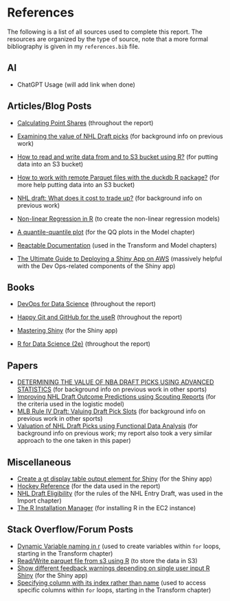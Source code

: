 # References {.unnumbered}

The following is a list of all sources used to complete this report. The resources are organized by the type of source, note that a more formal bibliography is given in my `references.bib` file.

## AI

-   ChatGPT Usage (will add link when done)

## Articles/Blog Posts

-   [Calculating Point Shares](https://www.hockey-reference.com/about/point_shares.html) (throughout the report)

-   [Examining the value of NHL Draft picks](https://soundofhockey.com/2022/06/06/examining-the-value-of-nhl-draft-picks/amp/) (for background info on previous work)

-   [How to read and write data from and to S3 bucket using R?](https://medium.com/@som028/how-to-read-and-write-data-from-and-to-s3-bucket-using-r-3fed7e686844) (for putting data into an S3 bucket)

-   [How to work with remote Parquet files with the duckdb R package?](https://francoismichonneau.net/2023/06/duckdb-r-remote-data/) (for more help putting data into an S3 bucket)

-   [NHL draft: What does it cost to trade up?](https://www.broadstreethockey.com/post/nhl-draft-pick-value-trading-up/) (for background info on previous work)

-   [Non-linear Regression in R](https://tuos-bio-data-skills.github.io/intro-stats-book/non-linear-regression-in-R.html) (to create the non-linear regression models)

-   [A quantile-quantile plot](https://ggplot2.tidyverse.org/reference/geom_qq.html) (for the QQ plots in the Model chapter)

-   [Reactable Documentation](https://glin.github.io/reactable/articles/examples.html#footers) (used in the Transform and Model chapters)

-   [The Ultimate Guide to Deploying a Shiny App on AWS](https://www.charlesbordet.com/en/guide-shiny-aws/?utm_source=chatgpt.com#) (massively helpful with the Dev Ops-related components of the Shiny app)

## Books

-   [DevOps for Data Science](https://do4ds.com/) (throughout the report)

-   [Happy Git and GitHub for the useR](https://happygitwithr.com/) (throughout the report)

-   [Mastering Shiny](https://mastering-shiny.org/index.html) (for the Shiny app)

-   [R for Data Science (2e)](https://r4ds.hadley.nz/) (throughout the report)

## Papers

-   [DETERMINING THE VALUE OF NBA DRAFT PICKS USING ADVANCED STATISTICS](#0) (for background info on previous work in other sports)
-   [Improving NHL Draft Outcome Predictions using Scouting Reports](https://hluo27.github.io/assets/files/NHL_Draft_Scouting_Reports.pdf) (for the criteria used in the logistic model)
-   [MLB Rule IV Draft: Valuing Draft Pick Slots](https://academicworks.cuny.edu/cgi/viewcontent.cgi?article=1759&context=cc_etds_theses) (for background info on previous work in other sports)
-   [Valuation of NHL Draft Picks using Functional Data Analysis](https://summit.sfu.ca/_flysystem/fedora/2023-02/etd22223.pdf) (for background info on previous work; my report also took a very similar approach to the one taken in this paper)

## Miscellaneous

-   [Create a gt display table output element for Shiny](https://gt.rstudio.com/reference/gt_output.html) (for the Shiny app)
-   [Hockey Reference](https://www.hockey-reference.com/draft/) (for the data used in the report)
-   [NHL Draft Eligibility](https://www.nhl.com/info/hockey-operations-guidelines) (for the rules of the NHL Entry Draft, was used in the Import chapter)
-   [The R Installation Manager](https://github.com/r-lib/rig?tab=readme-ov-file#id-windows) (for installing R in the EC2 instance)

## Stack Overflow/Forum Posts

-   [Dynamic Variable naming in r](https://stackoverflow.com/questions/20855818/dynamic-variable-naming-in-r) (used to create variables within `for` loops, starting in the Transform chapter)
-   [Read/Write parquet file from s3 using R](https://stackoverflow.com/questions/49937467/read-write-parquet-file-from-s3-using-r) (to store the data in S3)
-   [Show different feedback warnings depending on single user input R Shiny](https://forum.posit.co/t/show-different-feedback-warnings-depending-on-single-user-input-r-shiny/176582) (for the Shiny app)
-   [Specifying column with its index rather than name](https://stackoverflow.com/questions/16187091/specifying-column-with-its-index-rather-than-name) (used to access specific columns within `for` loops, starting in the Transform chapter)
